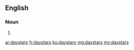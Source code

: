 ==English==

===Noun===
{{head|en}}

# {{plural of|daystar}}

[[ar:daystars]]
[[fr:daystars]]
[[ku:daystars]]
[[mg:daystars]]
[[my:daystars]]